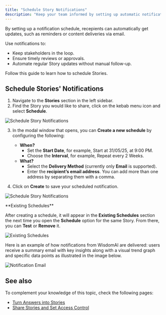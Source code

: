 ```yaml
---
title: "Schedule Story Notifications"
description: "Keep your team informed by setting up automatic notifications for your Stories. Define when and how updates are sent, ensuring the right people receive the right information at the right time."
---
```


By setting up a notification schedule, recepients can automatically get updates, such as reminders or content deliveries via email.

Use notifications to:

- Keep stakeholders in the loop.
- Ensure timely reviews or approvals.
- Automate regular Story updates without manual follow-up.

Follow this guide to learn how to schedule Stories.

## Schedule Stories' Notifications

1. Navigate to the **Stories** section in the left sidebar.
2. Find the Story you would like to share, click on the kebab menu icon and select **Schedule**.

![Schedule Story Notifications](/images/schedule-story-notifications.png)

3. In the modal window that opens, you can **Create a new schedule** by configuring the following:

    - **When?**
      - Set the **Start Date**, for example, Start at 31/05/25, at 9:00 PM.
      - Choose the **Interval**, for example, Repeat every 2 Weeks.
    - **What?**
      - Select the **Delivery Method** (currently only **Email** is supported).
      - Enter the **recipient’s email address**. You can add more than one address by separating them with a comma.

4. Click on **Create** to save your scheduled notification.

![Schedule Story Notifications](/images/schedule-story-notifications-04.png)

<Note>
  **Existing Schedules**

  After creating a schedule, it will appear in the **Existing Schedules** section the next time you open the **Schedule** option for the same Story.
  From there, you can **Test** or **Remove** it.

  ![Existing Schedules](/images/existingschedules.png)
</Note>

Here is an example of how notifications from WisdomAI are delivered: users receive a summary email with key insights along with a visual trend graph and specific data points as illustrated in the image below.

![Notification Email](/images/notification-emailv2.png)

## See also

To complement your knowledge of this topic, check the following pages:

- [Turn Answers into Stories](using-wisdom-ai-everyday/turn-answers-into-stories)
- [Share Stories and Set Access Control](/using-wisdom-ai-everyday/share-stories-and-set-access-control)